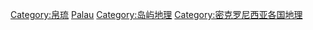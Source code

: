 {{Catnav|頁面分類|地理|国家|大洋洲国家|帛琉}}
{{Catnav|頁面分類|地理|国家|按國家分類|各國地理}}
{{Catnav|頁面分類|地理|各國地理}}
{{Catnav|頁面分類|各種主題的頁面分類|按國家分類|各國地理}}
{{Commons category|Geography of Palau}}

[[Category:帛琉|Category:帛琉]]
[[Category:大洋洲各国地理|Palau]]
[[Category:岛屿地理|Category:岛屿地理]]
[[Category:密克罗尼西亚各国地理|Category:密克罗尼西亚各国地理]]